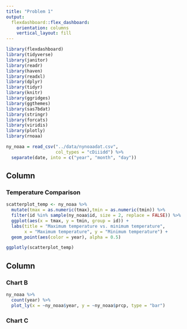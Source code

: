 ```yaml
---
title: "Problem 1"
output: 
  flexdashboard::flex_dashboard:
    orientation: columns
    vertical_layout: fill
---
```


```r
library(flexdashboard)
library(tidyverse)
library(janitor)
library(readr)
library(haven)
library(readxl)
library(dplyr)
library(tidyr)
library(knitr)
library(ggridges)
library(ggthemes)
library(sas7bdat)
library(stringr)
library(forcats)
library(viridis)
library(plotly)
library(rnoaa)
```

```r
ny_noaa = read_csv("../data/nynoaadat.csv", 
                   col_types = "cDiiidd") %>%
  separate(date, into = c("year", "month", "day"))
```

Column {data-width=650}
-----------------------------------------------------------------------

### Temperature Comparison

```r
scatterplot_temp <- ny_noaa %>% 
  mutate(tmax = as.numeric(tmax),tmin = as.numeric(tmin)) %>% 
  filter(id %in% sample(ny_noaa$id, size = 2, replace = FALSE)) %>% 
  ggplot(aes(x = tmax, y = tmin, group = id)) +
  labs(title = "Maximum temperature vs. minimum temperature", 
       x = "Maximum temperature", y = "Minimum temperature") +
  geom_point(aes(color = year), alpha = 0.5) 

ggplotly(scatterplot_temp)
```

Column {data-width=350}
-----------------------------------------------------------------------

### Chart B

```r
ny_noaa %>% 
  count(year) %>%
  plot_ly(x = ~ny_noaa$year, y = ~ny_noaa$prcp, type = "bar")
```

### Chart C

```r

```

